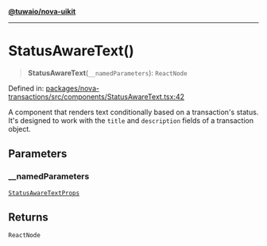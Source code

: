 [**@tuwaio/nova-uikit**](../../../README.md)

***

# StatusAwareText()

> **StatusAwareText**(`__namedParameters`): `ReactNode`

Defined in: [packages/nova-transactions/src/components/StatusAwareText.tsx:42](https://github.com/TuwaIO/nova-uikit/blob/e51115efe02c340d7b85749415a2038aba217f7d/packages/nova-transactions/src/components/StatusAwareText.tsx#L42)

A component that renders text conditionally based on a transaction's status.
It's designed to work with the `title` and `description` fields of a transaction object.

## Parameters

### \_\_namedParameters

[`StatusAwareTextProps`](../type-aliases/StatusAwareTextProps.md)

## Returns

`ReactNode`
